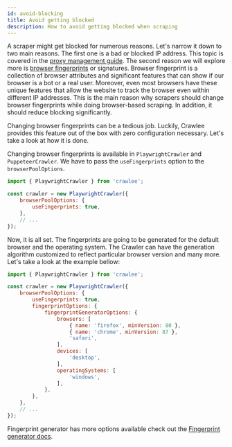 ```yaml
---
id: avoid-blocking
title: Avoid getting blocked
description: How to avoid getting blocked when scraping
---
```


A scraper might get blocked for numerous reasons. Let's narrow it down to two main reasons. The first one is a bad or blocked IP address. This topic is covered in the [proxy management guide](./proxy-management). The second reason we will explore more is [browser fingerprints](https://pixelprivacy.com/resources/browser-fingerprinting/) or signatures.
Browser fingerprint is a collection of browser attributes and significant features that can show if our browser is a bot or a real user. Moreover, even most browsers have these unique features that allow the website to track the browser even within different IP addresses. This is the main reason why scrapers should change browser fingerprints while doing browser-based scraping. In addition, it should reduce blocking significantly.

Changing browser fingerprints can be a tedious job. Luckily, Crawlee provides this feature out of the box with zero configuration necessary. Let's take a look at how it is done.

Changing browser fingerprints is available in `PlaywrightCrawler` and `PuppeteerCrawler`. We have to pass the `useFingerprints` option to the `browserPoolOptions`.

```javascript
import { PlaywrightCrawler } from 'crawlee';

const crawler = new PlaywrightCrawler({
    browserPoolOptions: {
        useFingerprints: true,
    },
    // ...
});
```

Now, it is all set. The fingerprints are going to be generated for the default browser and the operating system. The Crawler can have the generation algorithm customized to reflect particular browser version and many more. Let's take a look at the example bellow:

```javascript
import { PlaywrightCrawler } from 'crawlee';

const crawler = new PlaywrightCrawler({
    browserPoolOptions: {
        useFingerprints: true,
        fingerprintOptions: {
            fingerprintGeneratorOptions: {
                browsers: [
                    { name: 'firefox', minVersion: 80 },
                    { name: 'chrome', minVersion: 87 },
                    'safari',
                ],
                devices: [
                    'desktop',
                ],
                operatingSystems: [
                    'windows',
                ],
            },
        },
    },
    // ...
});
```

Fingerprint generator has more options available check out the [Fingerprint generator docs](https://github.com/apify/fingerprint-generator#HeaderGeneratorOptions).
